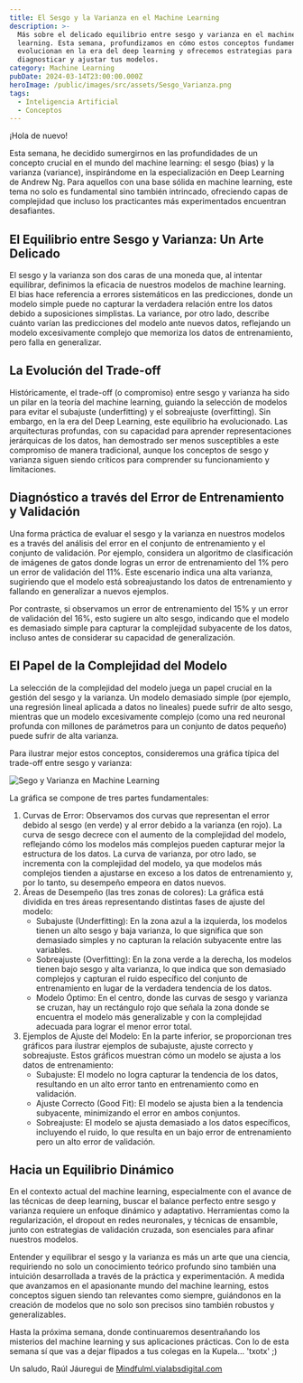 ```yaml
---
title: El Sesgo y la Varianza en el Machine Learning
description: >-
  Más sobre el delicado equilibrio entre sesgo y varianza en el machine
  learning. Esta semana, profundizamos en cómo estos conceptos fundamentales
  evolucionan en la era del deep learning y ofrecemos estrategias para
  diagnosticar y ajustar tus modelos.
category: Machine Learning
pubDate: 2024-03-14T23:00:00.000Z
heroImage: /public/images/src/assets/Sesgo_Varianza.png
tags:
  - Inteligencia Artificial
  - Conceptos
---
```


¡Hola de nuevo!

Esta semana, he decidido sumergirnos en las profundidades de un concepto crucial en el mundo del machine learning: el sesgo (bias) y la varianza (variance), inspirándome en la especialización en Deep Learning de Andrew Ng. Para aquellos con una base sólida en machine learning, este tema no solo es fundamental sino también intrincado, ofreciendo capas de complejidad que incluso los practicantes más experimentados encuentran desafiantes.

## El Equilibrio entre Sesgo y Varianza: Un Arte Delicado

El sesgo y la varianza son dos caras de una moneda que, al intentar equilibrar, definimos la eficacia de nuestros modelos de machine learning. El bias hace referencia a errores sistemáticos en las predicciones, donde un modelo simple puede no capturar la verdadera relación entre los datos debido a suposiciones simplistas. La variance, por otro lado, describe cuánto varían las predicciones del modelo ante nuevos datos, reflejando un modelo excesivamente complejo que memoriza los datos de entrenamiento, pero falla en generalizar.

## La Evolución del Trade-off

Históricamente, el trade-off (o compromiso) entre sesgo y varianza ha sido un pilar en la teoría del machine learning, guiando la selección de modelos para evitar el subajuste (underfitting) y el sobreajuste (overfitting). Sin embargo, en la era del Deep Learning, este equilibrio ha evolucionado. Las arquitecturas profundas, con su capacidad para aprender representaciones jerárquicas de los datos, han demostrado ser menos susceptibles a este compromiso de manera tradicional, aunque los conceptos de sesgo y varianza siguen siendo críticos para comprender su funcionamiento y limitaciones.

## Diagnóstico a través del Error de Entrenamiento y Validación

Una forma práctica de evaluar el sesgo y la varianza en nuestros modelos es a través del análisis del error en el conjunto de entrenamiento y el conjunto de validación. Por ejemplo, considera un algoritmo de clasificación de imágenes de gatos donde logras un error de entrenamiento del 1% pero un error de validación del 11%. Este escenario indica una alta varianza, sugiriendo que el modelo está sobreajustando los datos de entrenamiento y fallando en generalizar a nuevos ejemplos.

Por contraste, si observamos un error de entrenamiento del 15% y un error de validación del 16%, esto sugiere un alto sesgo, indicando que el modelo es demasiado simple para capturar la complejidad subyacente de los datos, incluso antes de considerar su capacidad de generalización.

## El Papel de la Complejidad del Modelo

La selección de la complejidad del modelo juega un papel crucial en la gestión del sesgo y la varianza. Un modelo demasiado simple (por ejemplo, una regresión lineal aplicada a datos no lineales) puede sufrir de alto sesgo, mientras que un modelo excesivamente complejo (como una red neuronal profunda con millones de parámetros para un conjunto de datos pequeño) puede sufrir de alta varianza.

Para ilustrar mejor estos conceptos, consideremos una gráfica típica del trade-off entre sesgo y varianza:

![Sego y Varianza en Machine Learning](/public/images/images/Bias-variance-trade-off-in-machine-learning-This-figure-illustrates-the-trade-off.png "Sesgo y Varianza")

La gráfica se compone de tres partes fundamentales:

1. Curvas de Error: Observamos dos curvas que representan el error debido al sesgo (en verde) y al error debido a la varianza (en rojo). La curva de sesgo decrece con el aumento de la complejidad del modelo, reflejando cómo los modelos más complejos pueden capturar mejor la estructura de los datos. La curva de varianza, por otro lado, se incrementa con la complejidad del modelo, ya que modelos más complejos tienden a ajustarse en exceso a los datos de entrenamiento y, por lo tanto, su desempeño empeora en datos nuevos.
2. Áreas de Desempeño (las tres zonas de colores): La gráfica está dividida en tres áreas representando distintas fases de ajuste del modelo:
   * Subajuste (Underfitting): En la zona azul a la izquierda, los modelos tienen un alto sesgo y baja varianza, lo que significa que son demasiado simples y no capturan la relación subyacente entre las variables.
   * Sobreajuste (Overfitting): En la zona verde a la derecha, los modelos tienen bajo sesgo y alta varianza, lo que indica que son demasiado complejos y capturan el ruido específico del conjunto de entrenamiento en lugar de la verdadera tendencia de los datos.
   * Modelo Óptimo: En el centro, donde las curvas de sesgo y varianza se cruzan, hay un rectángulo rojo que señala la zona donde se encuentra el modelo más generalizable y con la complejidad adecuada para lograr el menor error total.
3. Ejemplos de Ajuste del Modelo: En la parte inferior, se proporcionan tres gráficos para ilustrar ejemplos de subajuste, ajuste correcto y sobreajuste. Estos gráficos muestran cómo un modelo se ajusta a los datos de entrenamiento:
   * Subajuste: El modelo no logra capturar la tendencia de los datos, resultando en un alto error tanto en entrenamiento como en validación.
   * Ajuste Correcto (Good Fit): El modelo se ajusta bien a la tendencia subyacente, minimizando el error en ambos conjuntos.
   * Sobreajuste: El modelo se ajusta demasiado a los datos específicos, incluyendo el ruido, lo que resulta en un bajo error de entrenamiento pero un alto error de validación.

## Hacia un Equilibrio Dinámico

En el contexto actual del machine learning, especialmente con el avance de las técnicas de deep learning, buscar el balance perfecto entre sesgo y varianza requiere un enfoque dinámico y adaptativo. Herramientas como la regularización, el dropout en redes neuronales, y técnicas de ensamble, junto con estrategias de validación cruzada, son esenciales para afinar nuestros modelos.

Entender y equilibrar el sesgo y la varianza es más un arte que una ciencia, requiriendo no solo un conocimiento teórico profundo sino también una intuición desarrollada a través de la práctica y experimentación. A medida que avanzamos en el apasionante mundo del machine learning, estos conceptos siguen siendo tan relevantes como siempre, guiándonos en la creación de modelos que no solo son precisos sino también robustos y generalizables.

Hasta la próxima semana, donde continuaremos desentrañando los misterios del machine learning y sus aplicaciones prácticas. Con  lo de esta semana sí que vas a dejar flipados a tus colegas en la Kupela... 'txotx' ;)

Un saludo,
Raúl Jáuregui de [Mindfulml.vialabsdigital.com]()

